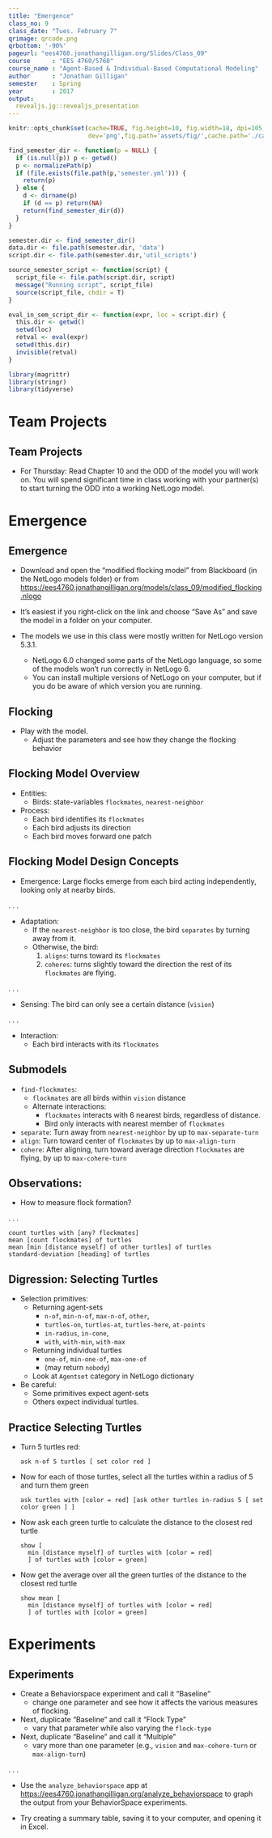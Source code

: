 ```yaml
---
title: "Emergence"
class_no: 9
class_date: "Tues. February 7"
qrimage: qrcode.png
qrbottom: '-90%'
pageurl: "ees4760.jonathangilligan.org/Slides/Class_09"
course      : "EES 4760/5760"
course_name : "Agent-Based & Individual-Based Computational Modeling"
author      : "Jonathan Gilligan"
semester    : Spring
year        : 2017
output:
  revealjs.jg::revealjs_presentation
---
```

```r
knitr::opts_chunk$set(cache=TRUE, fig.height=10, fig.width=18, dpi=105,
                      dev='png',fig.path='assets/fig/',cache.path='./cache/')

find_semester_dir <- function(p = NULL) {
  if (is.null(p)) p <- getwd()
  p <- normalizePath(p)
  if (file.exists(file.path(p,'semester.yml'))) {
    return(p)
  } else {
    d <- dirname(p)
    if (d == p) return(NA)
    return(find_semester_dir(d))
  }
}

semester.dir <- find_semester_dir()
data.dir <- file.path(semester.dir, 'data')
script.dir <- file.path(semester.dir,'util_scripts')

source_semester_script <- function(script) {
  script_file <- file.path(script.dir, script)
  message("Running script", script_file)
  source(script_file, chdir = T)
}

eval_in_sem_script_dir <- function(expr, loc = script.dir) {
  this.dir <- getwd()
  setwd(loc)
  retval <- eval(expr)
  setwd(this.dir)
  invisible(retval)
}

library(magrittr)
library(stringr)
library(tidyverse)
```
# Team Projects {#team-project-sec data-transition="fade-out" data-state="skip_slide"}

## Team Projects {#team-projects data-transition="fade-in"}

* For Thursday: Read Chapter 10 and the ODD of the model you will work on. You will spend significant time in class working with your partner(s) to start turning the ODD into a working NetLogo model.

# Emergence {#emergence-sec data-transition="fade-out" data-state="skip_slide"}

## Emergence {#emergence data-transition="fade-in"}

* Download and open the "modified flocking model" from Blackboard (in the NetLogo models folder) or from <https://ees4760.jonathangilligan.org/models/class_09/modified_flocking.nlogo>

* It's easiest if you right-click on the link and choose "Save As" and save the model in a folder on your computer.

* The models we use in this class were mostly written for NetLogo version 5.3.1. 
    * NetLogo 6.0 changed some parts of the NetLogo language, so some of the models won't run correctly in NetLogo 6. 
    * You can install multiple  versions of NetLogo on your computer, but if you do be aware of which version you are running.

## Flocking {.center}

* Play with the model. 
    * Adjust the parameters and see how they change the flocking behavior

## Flocking Model Overview

* Entities:
    * Birds: state-variables `flockmates`, `nearest-neighbor`

* Process:
    * Each bird identifies its `flockmates`
    * Each bird adjusts its direction 
    * Each bird moves forward one patch

## Flocking Model Design Concepts

<div style="text-align:left;">

* Emergence: Large flocks emerge from each bird acting independently, looking only at nearby birds.

</div>

. . .

<div style="text-align:left;">

* Adaptation:
    * If the `nearest-neighbor` is too close, the bird `separates` by turning away from it.
    * Otherwise, the bird:
        1. `aligns`: turns toward its `flockmates`
        2. `coheres`: turns slightly toward the direction the rest of its `flockmates` are flying.

</div>

. . .

<div style="text-align:left;">


* Sensing: The bird can only see a certain distance (`vision`)

</div>

. . .

<div style="text-align:left;">

* Interaction:
    * Each bird interacts with its `flockmates`

</div>

## Submodels

* `find-flockmates`: 
    * `flockmates` are all birds within `vision` distance
    * Alternate interactions:
        * `flockmates` interacts with 6 nearest birds, regardless of distance.
        * Bird only interacts with nearest member of `flockmates`
* `separate`: Turn away from `nearest-neighbor` by up to `max-separate-turn`
* `align`: Turn toward center of `flockmates` by up to `max-align-turn`
* `cohere`: After aligning, turn toward average direction `flockmates` are flying, by up to `max-cohere-turn`


## Observations:

<div style="text-align:left;">

* How to measure flock formation?

</div>

. . .

<div style="text-align:left;">

```
count turtles with [any? flockmates]
mean [count flockmates] of turtles
mean [min [distance myself] of other turtles] of turtles
standard-deviation [heading] of turtles
```

## Digression: Selecting Turtles {.ninety}

* Selection primitives:
    * Returning agent-sets
        * `n-of`, `min-n-of`, `max-n-of`, `other`, 
        * `turtles-on`, `turtles-at`, `turtles-here`, `at-points`
        * `in-radius`, `in-cone`, 
        * `with`, `with-min`, `with-max`
    * Returning individual turtles
        * `one-of`, `min-one-of`, `max-one-of`
        * (may return `nobody`)
    * Look at `Agentset` category in NetLogo dictionary
* Be careful: 
    * Some primitives expect agent-sets
    * Others expect individual turtles.

## Practice Selecting Turtles {.ninety}

* Turn 5 turtles red:

    <div class="fragment">
          
    ```
    ask n-of 5 turtles [ set color red ]
    ```
  
    </div>


* Now for each of those turtles, select all the turtles within a radius of 5 and turn them green

    <div class="fragment">
          
    ```
    ask turtles with [color = red] [ask other turtles in-radius 5 [ set color green ] ]
    ```
  
    </div>

* Now ask each green turtle to calculate the distance to the closest red turtle


    <div class="fragment">
          
    ```
    show [
      min [distance myself] of turtles with [color = red]
      ] of turtles with [color = green]
    ```
  
    </div>

* Now get the average over all the green turtles of the distance to the closest red turtle

    <div class="fragment">
          
    ```
    show mean [
      min [distance myself] of turtles with [color = red]
      ] of turtles with [color = green]          
    ```
  
    </div>


# Experiments  {#experiment-sec data-transition="fade-out" data-state="skip_slide"}

## Experiments  {#experiment data-transition="fade-in"}

* Create a Behaviorspace experiment and call it "Baseline"
    * change one parameter and see how it affects the various measures of flocking.
* Next, duplicate "Baseline" and call it "Flock Type"
    * vary that parameter while also varying the `flock-type`
* Next, duplicate "Baseline" and call it "Multiple"
    * vary more than one parameter (e.g., `vision` and `max-cohere-turn` or `max-align-turn`)

. . .

* Use the `analyze_behaviorspace` app at [https://ees4760.jonathangilligan.org/analyze_behaviorspace](https://ees4760.jonathangilligan.org/analyze_behaviorspace){target="_blank"} to graph the output from your BehaviorSpace experiments.

* Try creating a summary table, saving it to your computer, and opening it in Excel.


